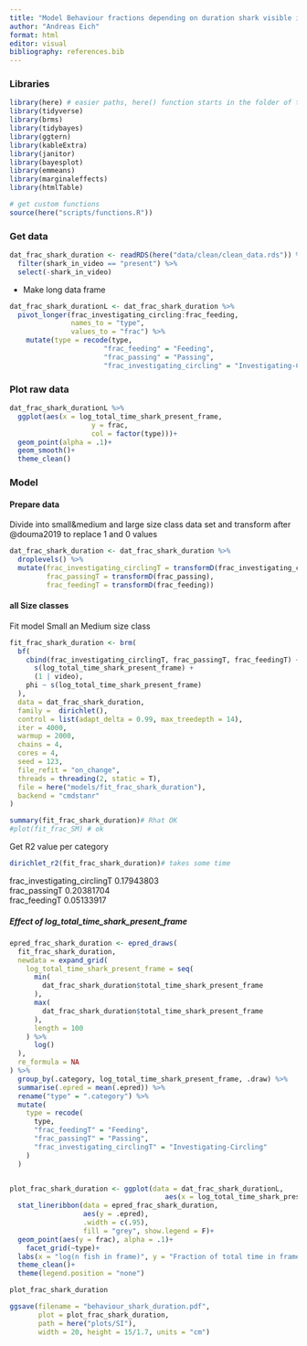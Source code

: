 ```yaml
---
title: "Model Behaviour fractions depending on duration shark visible in video"
author: "Andreas Eich"
format: html
editor: visual
bibliography: references.bib
---
```


### Libraries

```r
library(here) # easier paths, here() function starts in the folder of the RStudio project
library(tidyverse)
library(brms)
library(tidybayes)
library(ggtern)
library(kableExtra)
library(janitor)
library(bayesplot)
library(emmeans)
library(marginaleffects)
library(htmlTable)

# get custom functions
source(here("scripts/functions.R"))
```

### Get data

```r
dat_frac_shark_duration <- readRDS(here("data/clean/clean_data.rds")) %>% 
  filter(shark_in_video == "present") %>% 
  select(-shark_in_video)
```

-   Make long data frame

```r
dat_frac_shark_durationL <- dat_frac_shark_duration %>%
  pivot_longer(frac_investigating_circling:frac_feeding, 
               names_to = "type", 
               values_to = "frac") %>% 
    mutate(type = recode(type,
                       "frac_feeding" = "Feeding",
                       "frac_passing" = "Passing",
                       "frac_investigating_circling" = "Investigating-Circling"))
```

### Plot raw data

```r
dat_frac_shark_durationL %>% 
  ggplot(aes(x = log_total_time_shark_present_frame, 
                    y = frac, 
                    col = factor(type)))+
  geom_point(alpha = .1)+
  geom_smooth()+
  theme_clean()
```

### Model

#### Prepare data

Divide into small&medium and large size class data set and transform after @douma2019 to replace 1 and 0 values

```r
dat_frac_shark_duration <- dat_frac_shark_duration %>% 
  droplevels() %>% 
  mutate(frac_investigating_circlingT = transformD(frac_investigating_circling),
         frac_passingT = transformD(frac_passing),
         frac_feedingT = transformD(frac_feeding))
```

#### all Size classes

Fit model Small an Medium size class

```r
fit_frac_shark_duration <- brm(
  bf(
    cbind(frac_investigating_circlingT, frac_passingT, frac_feedingT) ~
      s(log_total_time_shark_present_frame) +
      (1 | video),
    phi ~ s(log_total_time_shark_present_frame)
  ),
  data = dat_frac_shark_duration,
  family =  dirichlet(),
  control = list(adapt_delta = 0.99, max_treedepth = 14),
  iter = 4000,
  warmup = 2000,
  chains = 4,
  cores = 4,
  seed = 123,
  file_refit = "on_change",
  threads = threading(2, static = T),
  file = here("models/fit_frac_shark_duration"),
  backend = "cmdstanr"
)

```

```r
summary(fit_frac_shark_duration)# Rhat OK
#plot(fit_frac_SM) # ok
```

Get R2 value per category

```r
dirichlet_r2(fit_frac_shark_duration)# takes some time
```

frac_investigating_circlingT 0.17943803\
frac_passingT 0.20381704\
frac_feedingT 0.05133917

##### Effect of log_total_time_shark_present_frame

```r
epred_frac_shark_duration <- epred_draws(
  fit_frac_shark_duration,
  newdata = expand_grid(
    log_total_time_shark_present_frame = seq(
      min(
        dat_frac_shark_duration$total_time_shark_present_frame
      ),
      max(
        dat_frac_shark_duration$total_time_shark_present_frame
      ),
      length = 100
    ) %>%
      log()
  ),
  re_formula = NA
) %>%
  group_by(.category, log_total_time_shark_present_frame, .draw) %>%
  summarise(.epred = mean(.epred)) %>%
  rename("type" = ".category") %>%
  mutate(
    type = recode(
      type,
      "frac_feedingT" = "Feeding",
      "frac_passingT" = "Passing",
      "frac_investigating_circlingT" = "Investigating-Circling"
    )
  )


plot_frac_shark_duration <- ggplot(data = dat_frac_shark_durationL, 
                                      aes(x = log_total_time_shark_present_frame, col = type))+
  stat_lineribbon(data = epred_frac_shark_duration,
                  aes(y = .epred),
                  .width = c(.95),
                  fill = "grey", show.legend = F)+
  geom_point(aes(y = frac), alpha = .1)+
    facet_grid(~type)+
  labs(x = "log(n fish in frame)", y = "Fraction of total time in frame")+
  theme_clean()+
  theme(legend.position = "none")

plot_frac_shark_duration

ggsave(filename = "behaviour_shark_duration.pdf",
       plot = plot_frac_shark_duration, 
       path = here("plots/SI"),
       width = 20, height = 15/1.7, units = "cm")
```

